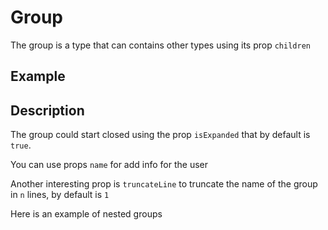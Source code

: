 

<Meta of={Stories} />

# Group

The group is a type that can contains other types using its prop `children`

## Example

<Canvas of={Stories.Base} />

## Description

The group could start closed using the prop `isExpanded` that by default is
`true`.

<Canvas of={Stories.IsExpanded} />

You can use props `name` for add info for the user

<Canvas of={Stories.Decorators} />

Another interesting prop is `truncateLine` to truncate the name of the
group in `n` lines, by default is `1`

<Canvas of={Stories.TruncateLine} />

Here is an example of nested groups

<Canvas of={Stories.NestedGroups} />
